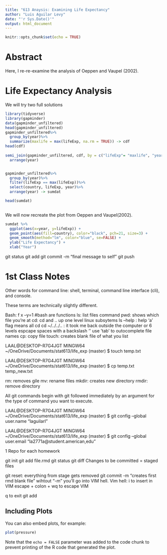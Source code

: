 ```yaml
---
title: "613 Anaysis: Examining Life Expectancy"
author: "Luis Aguilar Levy"
date: "'r Sys.Date()'"
output: html_document
---
```


```r
knitr::opts_chunk$set(echo = TRUE)
```

# Abstract

Here, I re-re-examine the analysis of Oeppen and Vaupel (2002).

# Life Expectancy Analysis

We will try two full solutions


```r
library(tidyverse)
library(gapminder)
data(gapminder_unfiltered)
head(gapminder_unfiltered)
gapminder_unfiltered%>% 
  group_by(year)%>%
  summarize(maxlife = max(lifeExp, na.rm = TRUE)) -> cdf
head(cdf)
  
semi_join(gapminder_unfiltered, cdf, by = c("lifeExp"= "maxlife", "year"))%>%
  arrange(year)


gapminder_unfiltered%>%
  group_by(year)%>%
  filter(lifeExp == max(lifeExp))%>%
  select(country, lifeExp, year)%>%
  arrange(year) -> sumdat

head(sumdat)
  


```

We will now recreate the plot from Oeppen and Vaupel(2002).

```r
sumdat %>%
  ggplot(aes(x=year, y=lifeExp)) + 
  geom_point(aes(fill=country), color="black", pch=21, size=3) + 
  geom_smooth(method="lm", color="blue", se=FALSE) +
  ylab("Life Expectancy") +
  xlab("Year")
```

git status
git add
git commit -m "final message to self"
git push


# 1st Class Notes
Other words for command line: shell, terminal, command line interface (cli), and console.

These terms are technically slightly different.

Bash: f x --y=1 #bash are functions
ls: list files command
pwd: shows which file you're at
cd: cd and .. up one level
linux subsytems
ls --help : help 'a' flag means all
cd
cd ~/../../.. : it took me back outside the computer or 6 levels
espcape spaces with a backslash '\'
use 'tab' to outocomplete file names
cp: copy file
touch: creates blank file of what you list

LAAL@DESKTOP-R7G4JGT MINGW64 ~/OneDrive/Documents/stat613/life_exp (master)
$ touch temp.txt

LAAL@DESKTOP-R7G4JGT MINGW64 ~/OneDrive/Documents/stat613/life_exp (master)
$ cp temp.txt temp_new.txt

rm: removes gile
mv: rename files 
mkdir: creates new directory
rmdir: remove directory

All git commands begin with git followed immediately by an argument for the type of command you want to execute.

LAAL@DESKTOP-R7G4JGT MINGW64 ~/OneDrive/Documents/stat613/life_exp (master)
$ git config --global user.name "laguilarl"

LAAL@DESKTOP-R7G4JGT MINGW64 ~/OneDrive/Documents/stat613/life_exp (master)
$ git config --global user.email "la2771a@student.american,edu"

1 Repo for each homework

git init
git add file.rmd
git status
git diff
Changes to be committed = staged files

git reset: everything from stage gets removed 
git commit -m "creates first rmd blank file"
wihtout "-m" you'll go into VIM hell.
Vim hell:
  i to insert in VIM
  escape + colon + wq to escape VIM

q to exit
git add 





## Including Plots

You can also embed plots, for example:

```r
plot(pressure)
```

Note that the `echo = FALSE` parameter was added to the code chunk to prevent printing of the R code that generated the plot.
